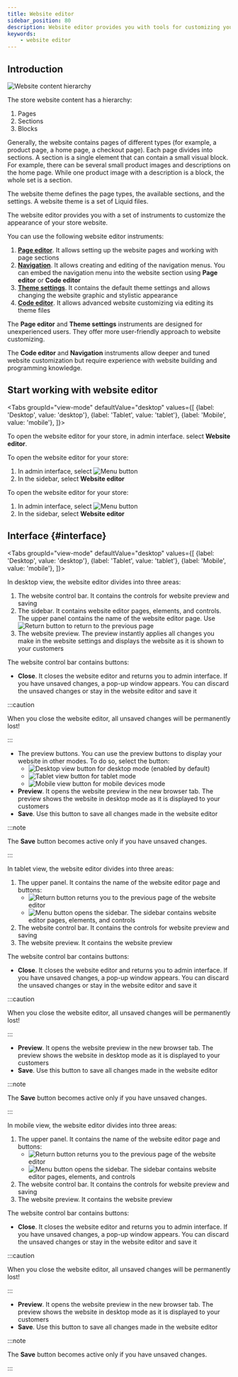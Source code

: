 ```yaml
---
title: Website editor
sidebar_position: 80
description: Website editor provides you with tools for customizing your store website.
keywords:
    - website editor
---
```



## Introduction

<Image src="/img/website-structure.png" alt="Website content hierarchy" block bordered rounded />

The store website content has a hierarchy:
1. Pages
2. Sections
3. Blocks

Generally, the website contains pages of different types (for example, a product page, a home page, a checkout page). Each page divides into sections. A section is a single element that can contain a small visual block. For example, there can be several small product images and descriptions on the home page. While one product image with a description is a block, the whole set is a section.

The website theme defines the page types, the available sections, and the settings. A website theme is a set of Liquid files.

The website editor provides you with a set of instruments to customize the appearance of your store website.

You can use the following website editor instruments:
1. **[Page editor](page-editor/page-editor.mdx)**. It allows setting up the website pages and working with page sections
2. **[Navigation](navigation.mdx)**. It allows creating and editing of the navigation menus. You can embed the navigation menu into the website section using **Page editor** or **Code editor**
3. **[Theme settings](theme-settings.mdx)**. It contains the default theme settings and allows changing the website graphic and stylistic appearance
4. **[Code editor](code-editor.mdx)**. It allows advanced website customizing via editing its theme files

The **Page editor** and **Theme settings** instruments are designed for unexperienced users. They offer more user-friendly approach to website customizing.

The **Code editor** and **Navigation** instruments allow deeper and tuned website customization but require experience with website building and programming knowledge.

## Start working with website editor

<Tabs
  groupId="view-mode"
  defaultValue="desktop"
  values={[
    {label: 'Desktop', value: 'desktop'},
    {label: 'Tablet', value: 'tablet'},
    {label: 'Mobile', value: 'mobile'},
  ]}>
<TabItem value="desktop">

To open the website editor for your store, in admin interface. select **Website editor**.

</TabItem>

<TabItem value="tablet">

To open the website editor for your store:
1. In admin interface, select <Image src="/img/hamburger-menu-button.png" alt="Menu button" width={20} height={20} />
2. In the sidebar, select **Website editor**

</TabItem>

<TabItem value="mobile">

To open the website editor for your store:
1. In admin interface, select <Image src="/img/hamburger-menu-button.png" alt="Menu button" width={20} height={20} />
2. In the sidebar, select **Website editor**

</TabItem>
</Tabs>

## Interface {#interface}

<Tabs
  groupId="view-mode"
  defaultValue="desktop"
  values={[
    {label: 'Desktop', value: 'desktop'},
    {label: 'Tablet', value: 'tablet'},
    {label: 'Mobile', value: 'mobile'},
  ]}>
<TabItem value="desktop">

In desktop view, the website editor divides into three areas:
1. The website control bar. It contains the controls for website preview and saving
2. The sidebar. It contains website editor pages, elements, and controls. The upper panel contains the name of the website editor page. Use <Image src="/img/website-editor-return-button.png" alt="Return button" width={20} height={20} /> to return to the previous page
3. The website preview. The preview instantly applies all changes you make in the website settings and displays the website as it is shown to your customers

The website control bar contains buttons:
* **Close**. It closes the website editor and returns you to admin interface. If you have unsaved changes, a pop-up window appears. You can discard the unsaved changes or stay in the website editor and save it

:::caution

When you close the website editor, all unsaved changes will be permanently lost!

:::

* The preview buttons. You can use the preview buttons to display your website in other modes. To do so, select the button:
    * <Image src="/img/desktop-view-icon.png" alt="Desktop view button" height={20} /> for desktop mode (enabled by default)
    * <Image src="/img/tablet-view-icon.png" alt="Tablet view button" height={20} /> for tablet mode
    * <Image src="/img/mobile-view-icon.png" alt="Mobile view button" height={20} /> for mobile devices mode
* **Preview**. It opens the website preview in the new browser tab. The preview shows the website in desktop mode as it is displayed to your customers
* **Save**. Use this button to save all changes made in the website editor

:::note

The **Save** button becomes active only if you have unsaved changes.

:::

</TabItem>

<TabItem value="tablet">

In tablet view, the website editor divides into three areas:
1. The upper panel. It contains the name of the website editor page and buttons:
    * <Image src="/img/website-editor-return-button.png" alt="Return button" width={20} height={20} /> returns you to the previous page of the website editor
    * <Image src="/img/hamburger-menu-button.png" alt="Menu button" width={20} height={20} /> opens the sidebar. The sidebar contains website editor pages, elements, and controls
2. The website control bar. It contains the controls for website preview and saving
3. The website preview. It contains the website preview

The website control bar contains buttons:
* **Close**. It closes the website editor and returns you to admin interface. If you have unsaved changes, a pop-up window appears. You can discard the unsaved changes or stay in the website editor and save it

:::caution

When you close the website editor, all unsaved changes will be permanently lost!

:::

* **Preview**. It opens the website preview in the new browser tab. The preview shows the website in desktop mode as it is displayed to your customers
* **Save**. Use this button to save all changes made in the website editor

:::note

The **Save** button becomes active only if you have unsaved changes.

:::

</TabItem>

<TabItem value="mobile">

In mobile view, the website editor divides into three areas:
1. The upper panel. It contains the name of the website editor page and buttons:
    * <Image src="/img/website-editor-return-button.png" alt="Return button" width={20} height={20} /> returns you to the previous page of the website editor
    * <Image src="/img/hamburger-menu-button.png" alt="Menu button" width={20} height={20} /> opens the sidebar. The sidebar contains website editor pages, elements, and controls
2. The website control bar. It contains the controls for website preview and saving
3. The website preview. It contains the website preview

The website control bar contains buttons:
* **Close**. It closes the website editor and returns you to admin interface. If you have unsaved changes, a pop-up window appears. You can discard the unsaved changes or stay in the website editor and save it

:::caution

When you close the website editor, all unsaved changes will be permanently lost!

:::

* **Preview**. It opens the website preview in the new browser tab. The preview shows the website in desktop mode as it is displayed to your customers
* **Save**. Use this button to save all changes made in the website editor

:::note

The **Save** button becomes active only if you have unsaved changes.

:::

</TabItem>
</Tabs>
